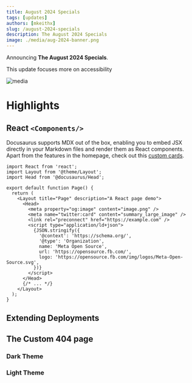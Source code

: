 ```yaml
---
title: August 2024 Specials
tags: [updates]
authors: [mkeithx]
slug: /august-2024-specials
description: The August 2024 Specials
image: ./media/aug-2024-banner.png
---
```




Announcing **The August 2024 Specials**. 

This update focuses more on accessibility

![media](./media/aug-2024-banner.png)

<!-- truncate -->

# Highlights

## React `<Components/>`
Docusaurus supports MDX out of the box, enabling you to embed JSX directly in your Markdown files and render them as React components. Apart from the features in the homepage, check out this [custom cards](/docs#building-the-hub).

```tsx
import React from 'react';
import Layout from '@theme/Layout';
import Head from '@docusaurus/Head';

export default function Page() {
  return (
    <Layout title="Page" description="A React page demo">
      <Head>
        <meta property="og:image" content="image.png" />
        <meta name="twitter:card" content="summary_large_image" />
        <link rel="preconnect" href="https://example.com" />
        <script type="application/ld+json">
          {JSON.stringify({
            '@context': 'https://schema.org/',
            '@type': 'Organization',
            name: 'Meta Open Source',
            url: 'https://opensource.fb.com/',
            logo: 'https://opensource.fb.com/img/logos/Meta-Open-Source.svg',
          })}
        </script>
      </Head>
      {/* ... */}
    </Layout>
  );
}
```



## Extending Deployments


## The Custom 404 page

### Dark Theme
<IframeWindow url="/404/?docusaurus-theme=dark" />

### Light Theme
<IframeWindow url="/404/?docusaurus-theme=light" />